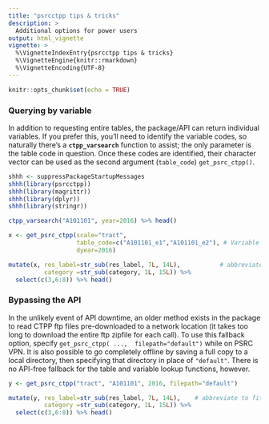 ```yaml
---
title: "psrcctpp tips & tricks"
description: >
  Additional options for power users
output: html_vignette
vignette: >
  %\VignetteIndexEntry{psrcctpp tips & tricks}
  %\VignetteEngine{knitr::rmarkdown}
  %\VignetteEncoding{UTF-8}
---
```


```r
knitr::opts_chunk$set(echo = TRUE)

```

### Querying by variable

In addition to requesting entire tables, the package/API can return individual variables. If you prefer this, you'll need to identify the variable codes, so naturally there's a **`ctpp_varsearch`** function to assist; the only parameter is the table code in question. Once these codes are identified, their character vector can be used as the second argument (`table_code`) `get_psrc_ctpp()`.

```r
shhh <- suppressPackageStartupMessages
shhh(library(psrcctpp))
shhh(library(magrittr))
shhh(library(dplyr))
shhh(library(stringr))

ctpp_varsearch("A101101", year=2016) %>% head()

x <- get_psrc_ctpp(scale="tract", 
                   table_code=c("A101101_e1","A101101_e2"), # Variable list instead of table
                   dyear=2016)

mutate(x, res_label=str_sub(res_label, 7L, 14L),           # abbreviate to fit in frame
          category =str_sub(category, 1L, 15L)) %>%
  select(c(3,6:8)) %>% head()                   

```

### Bypassing the API

In the unlikely event of API downtime, an older method exists in the package to read CTPP ftp files  pre-downloaded to a network location (it takes too long to download the entire ftp zipfile for each call). To use this fallback option, specify `get_psrc_ctpp( ...,  filepath="default")` while on PSRC VPN. It is also possible to go completely offline by saving a full copy to a local directory, then specifying that directory in place of `"default"`. There is no API-free fallback for the table and variable lookup functions, however.

```r
y <- get_psrc_ctpp("tract", "A101101", 2016, filepath="default")

mutate(y, res_label=str_sub(res_label, 7L, 14L),    # abbreviate to fit in frame
          category =str_sub(category, 1L, 15L)) %>%
  select(c(3,6:8)) %>% head()    

```
